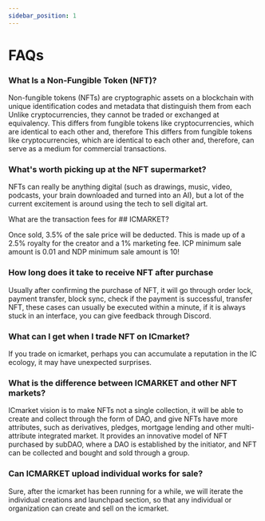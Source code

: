 ```yaml
---
sidebar_position: 1
---
```


# FAQs

### What Is a Non-Fungible Token (NFT)?

Non-fungible tokens (NFTs) are cryptographic assets on a blockchain with unique identification codes and metadata that distinguish them from each Unlike cryptocurrencies, they cannot be traded or exchanged at equivalency. This differs from fungible tokens like cryptocurrencies, which are identical to each other and, therefore This differs from fungible tokens like cryptocurrencies, which are identical to each other and, therefore, can serve as a medium for commercial transactions.

### What's worth picking up at the NFT supermarket?

NFTs can really be anything digital (such as drawings, music, video, podcasts, your brain downloaded and turned into an AI), but a lot of the current excitement is around using the tech to sell digital art.

What are the transaction fees for ## ICMARKET?

Once sold, 3.5% of the sale price will be deducted. This is made up of a 2.5% royalty for the creator and a 1% marketing fee. ICP minimum sale amount is 0.01 and NDP minimum sale amount is 10!

### How long does it take to receive NFT after purchase

Usually after confirming the purchase of NFT, it will go through order lock, payment transfer, block sync, check if the payment is successful, transfer NFT, these cases can usually be executed within a minute, if it is always stuck in an interface, you can give feedback through Discord.

### What can I get when I trade NFT on ICmarket?

If you trade on icmarket, perhaps you can accumulate a reputation in the IC ecology, it may have unexpected surprises.

### What is the difference between ICMARKET and other NFT markets?

ICmarket vision is to make NFTs not a single collection, it will be able to create and collect through the form of DAO, and give NFTs have more attributes, such as derivatives, pledges, mortgage lending and other multi-attribute integrated market. It provides an innovative model of NFT purchased by subDAO, where a DAO is established by the initiator, and NFT can be collected and bought and sold through a group.

### Can ICMARKET upload individual works for sale?

Sure, after the icmarket has been running for a while, we will iterate the individual creations and launchpad section, so that any individual or organization can create and sell on the icmarket.
